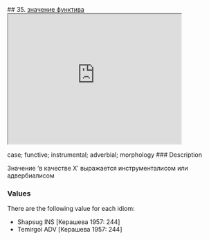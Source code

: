 ## 35. <a href =  'https://agricolamz.github.io/The_Circassian_Isoglosses_Database/35.html'>значение функтива</a><div class='box'><iframe src='https://agricolamz.github.io/The_Circassian_Isoglosses_Database/35.html' width = '400px' height = '300px'></iframe></div>case; functive; instrumental; adverbial; morphology
### Description

Значение 'в качестве X' выражается инструменталисом или адвербиалисом

### Values
There are the following value for each idiom:

* Shapsug  INS [Керашева 1957: 244] 
* Temirgoi  ADV [Керашева 1957: 244] 

